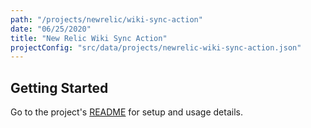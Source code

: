 ```yaml
---
path: "/projects/newrelic/wiki-sync-action"
date: "06/25/2020"
title: "New Relic Wiki Sync Action"
projectConfig: "src/data/projects/newrelic-wiki-sync-action.json"
---
```


## Getting Started

Go to the project's [README](https://github.com/newrelic/wiki-sync-action#readme) for setup and usage details.
